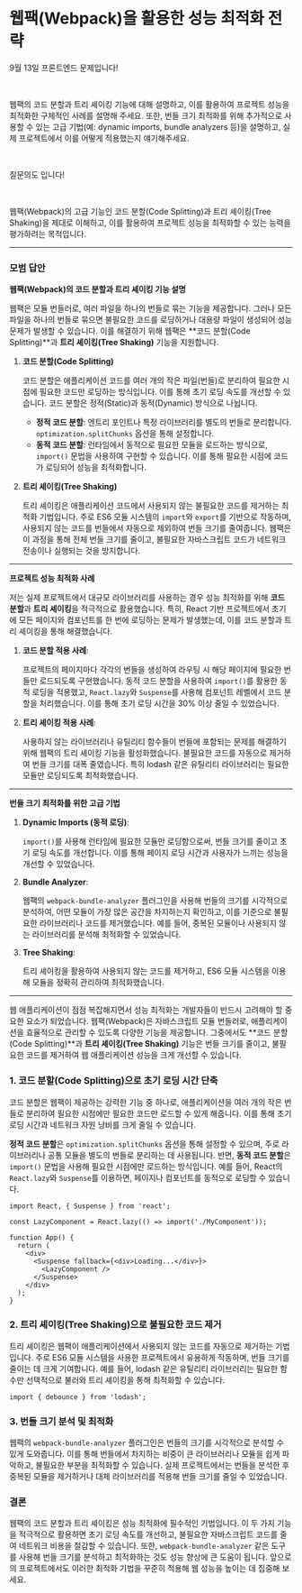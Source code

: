 # 웹팩(Webpack)을 활용한 성능 최적화 전략

9월 13일 프론트엔드 문제입니다!

​

웹팩의 코드 분할과 트리 셰이킹 기능에 대해 설명하고, 이를 활용하여 프로젝트 성능을 최적화한 구체적인 사례를 설명해 주세요. 또한, 번들 크기 최적화를 위해 추가적으로 사용할 수 있는 고급 기법(예: dynamic imports, bundle analyzers 등)을 설명하고, 실제 프로젝트에서 이를 어떻게 적용했는지 얘기해주세요.

​

질문의도 입니다!

​

웹팩(Webpack)의 고급 기능인 코드 분할(Code Splitting)과 트리 셰이킹(Tree Shaking)을 제대로 이해하고, 이를 활용하여 프로젝트 성능을 최적화할 수 있는 능력을 평가하려는 목적입니다.

---

### 모범 답안

**웹팩(Webpack)의 코드 분할과 트리 셰이킹 기능 설명**

웹팩은 모듈 번들러로, 여러 파일을 하나의 번들로 묶는 기능을 제공합니다. 그러나 모든 파일을 하나의 번들로 묶으면 불필요한 코드를 로딩하거나 대용량 파일이 생성되어 성능 문제가 발생할 수 있습니다. 이를 해결하기 위해 웹팩은 **코드 분할(Code Splitting)**과 **트리 셰이킹(Tree Shaking)** 기능을 지원합니다.

1. **코드 분할(Code Splitting)**

   코드 분할은 애플리케이션 코드를 여러 개의 작은 파일(번들)로 분리하여 필요한 시점에 필요한 코드만 로딩하는 방식입니다. 이를 통해 초기 로딩 속도를 개선할 수 있습니다. 코드 분할은 정적(Static)과 동적(Dynamic) 방식으로 나뉩니다.

   - **정적 코드 분할**: 엔트리 포인트나 특정 라이브러리를 별도의 번들로 분리합니다. `optimization.splitChunks` 옵션을 통해 설정합니다.
   - **동적 코드 분할**: 런타임에서 동적으로 필요한 모듈을 로드하는 방식으로, `import()` 문법을 사용하여 구현할 수 있습니다. 이를 통해 필요한 시점에 코드가 로딩되어 성능을 최적화합니다.

2. **트리 셰이킹(Tree Shaking)**

   트리 셰이킹은 애플리케이션 코드에서 사용되지 않는 불필요한 코드를 제거하는 최적화 기법입니다. 주로 ES6 모듈 시스템의 `import`와 `export`를 기반으로 작동하며, 사용되지 않는 코드를 번들에서 자동으로 제외하여 번들 크기를 줄여줍니다. 웹팩은 이 과정을 통해 전체 번들 크기를 줄이고, 불필요한 자바스크립트 코드가 네트워크 전송이나 실행되는 것을 방지합니다.

---

**프로젝트 성능 최적화 사례**

저는 실제 프로젝트에서 대규모 라이브러리를 사용하는 경우 성능 최적화를 위해 **코드 분할**과 **트리 셰이킹**을 적극적으로 활용했습니다. 특히, React 기반 프로젝트에서 초기에 모든 페이지와 컴포넌트를 한 번에 로딩하는 문제가 발생했는데, 이를 코드 분할과 트리 셰이킹을 통해 해결했습니다.

1. **코드 분할 적용 사례**:

   프로젝트의 페이지마다 각각의 번들을 생성하여 라우팅 시 해당 페이지에 필요한 번들만 로드되도록 구현했습니다. 동적 코드 분할을 사용하여 `import()`를 활용한 동적 로딩을 적용했고, `React.lazy`와 `Suspense`를 사용해 컴포넌트 레벨에서 코드 분할을 처리했습니다. 이를 통해 초기 로딩 시간을 30% 이상 줄일 수 있었습니다.

2. **트리 셰이킹 적용 사례**:

   사용하지 않는 라이브러리나 유틸리티 함수들이 번들에 포함되는 문제를 해결하기 위해 웹팩의 트리 셰이킹 기능을 활성화했습니다. 불필요한 코드를 자동으로 제거하여 번들 크기를 대폭 줄였습니다. 특히 lodash 같은 유틸리티 라이브러리는 필요한 모듈만 로딩되도록 최적화했습니다.

---

**번들 크기 최적화를 위한 고급 기법**

1. **Dynamic Imports (동적 로딩)**:

   `import()`를 사용해 런타임에 필요한 모듈만 로딩함으로써, 번들 크기를 줄이고 초기 로딩 속도를 개선합니다. 이를 통해 페이지 로딩 시간과 사용자가 느끼는 성능을 개선할 수 있었습니다.

2. **Bundle Analyzer**:

   웹팩의 `webpack-bundle-analyzer` 플러그인을 사용해 번들의 크기를 시각적으로 분석하여, 어떤 모듈이 가장 많은 공간을 차지하는지 확인하고, 이를 기준으로 불필요한 라이브러리나 코드를 제거했습니다. 예를 들어, 중복된 모듈이나 사용되지 않는 라이브러리를 분석해 최적화할 수 있었습니다.

3. **Tree Shaking**:

   트리 셰이킹을 활용하여 사용되지 않는 코드를 제거하고, ES6 모듈 시스템을 이용해 모듈을 정확히 관리하여 최적화했습니다.

---

웹 애플리케이션이 점점 복잡해지면서 성능 최적화는 개발자들이 반드시 고려해야 할 중요한 요소가 되었습니다. 웹팩(Webpack)은 자바스크립트 모듈 번들러로, 애플리케이션을 효율적으로 관리할 수 있도록 다양한 기능을 제공합니다. 그중에서도 **코드 분할(Code Splitting)**과 **트리 셰이킹(Tree Shaking)** 기능은 번들 크기를 줄이고, 불필요한 코드를 제거하여 웹 애플리케이션 성능을 크게 개선할 수 있습니다.

### 1. 코드 분할(Code Splitting)으로 초기 로딩 시간 단축

코드 분할은 웹팩이 제공하는 강력한 기능 중 하나로, 애플리케이션을 여러 개의 작은 번들로 분리하여 필요한 시점에만 필요한 코드만 로드할 수 있게 해줍니다. 이를 통해 초기 로딩 시간과 네트워크 자원 낭비를 크게 줄일 수 있습니다.

**정적 코드 분할**은 `optimization.splitChunks` 옵션을 통해 설정할 수 있으며, 주로 라이브러리나 공통 모듈을 별도의 번들로 분리하는 데 사용됩니다. 반면, **동적 코드 분할**은 `import()` 문법을 사용해 필요한 시점에만 로드하는 방식입니다. 예를 들어, React의 `React.lazy`와 `Suspense`를 이용하면, 페이지나 컴포넌트를 동적으로 로딩할 수 있습니다.

```
import React, { Suspense } from 'react';

const LazyComponent = React.lazy(() => import('./MyComponent'));

function App() {
  return (
    <div>
      <Suspense fallback={<div>Loading...</div>}>
        <LazyComponent />
      </Suspense>
    </div>
  );
}

```

### 2. 트리 셰이킹(Tree Shaking)으로 불필요한 코드 제거

트리 셰이킹은 웹팩이 애플리케이션에서 사용되지 않는 코드를 자동으로 제거하는 기법입니다. 주로 ES6 모듈 시스템을 사용한 프로젝트에서 유용하게 작동하며, 번들 크기를 줄이는 데 크게 기여합니다. 예를 들어, lodash 같은 유틸리티 라이브러리는 필요한 함수만 선택적으로 불러와 트리 셰이킹을 통해 최적화할 수 있습니다.

```
import { debounce } from 'lodash';

```

### 3. 번들 크기 분석 및 최적화

웹팩의 `webpack-bundle-analyzer` 플러그인은 번들의 크기를 시각적으로 분석할 수 있게 도와줍니다. 이를 통해 번들에서 차지하는 비중이 큰 라이브러리나 모듈을 쉽게 파악하고, 불필요한 부분을 최적화할 수 있습니다. 실제 프로젝트에서는 번들을 분석한 후 중복된 모듈을 제거하거나 대체 라이브러리를 적용해 번들 크기를 줄일 수 있었습니다.

### 결론

웹팩의 코드 분할과 트리 셰이킹은 성능 최적화에 필수적인 기법입니다. 이 두 가지 기능을 적극적으로 활용하면 초기 로딩 속도를 개선하고, 불필요한 자바스크립트 코드를 줄여 네트워크 비용을 절감할 수 있습니다. 또한, `webpack-bundle-analyzer` 같은 도구를 사용해 번들 크기를 분석하고 최적화하는 것도 성능 향상에 큰 도움이 됩니다. 앞으로의 프로젝트에서도 이러한 최적화 기법을 꾸준히 적용해 웹 성능을 높이는 데 집중해 보세요.

